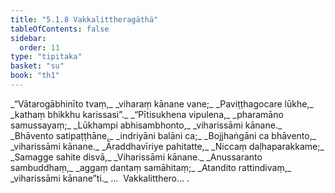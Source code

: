 ```yaml
---
title: "5.1.8 Vakkalittheragāthā"
tableOfContents: false
sidebar:
  order: 11
type: "tipitaka"
basket: "su"
book: "th1"
---
```



<DynamicBreadcrumb />

<Division number="350" book="th1">

<Paragraph number="609" type="verses" book="th1">
_“Vātarogābhinīto tvaṃ,_  
_viharaṃ kānane vane;_  
_Paviṭṭhagocare lūkhe,_  
_kathaṃ bhikkhu karissasi”._  

</Paragraph>

</Division>
<Division number="351" book="th1">

<Paragraph number="610" type="verses" book="th1">
_“Pītisukhena vipulena,_  
_pharamāno samussayaṃ;_  
_Lūkhampi abhisambhonto,_  
_viharissāmi kānane._  

</Paragraph>

</Division>
<Division number="352" book="th1">

<Paragraph number="611" type="verses" book="th1">
_Bhāvento satipaṭṭhāne,_  
_indriyāni balāni ca;_  
_Bojjhaṅgāni ca bhāvento,_  
_viharissāmi kānane._  

</Paragraph>

</Division>
<Division number="353" book="th1">

<Paragraph number="612" type="verses" book="th1">
_Āraddhavīriye pahitatte,_  
_Niccaṃ daḷhaparakkame;_  
_Samagge sahite disvā,_  
_Viharissāmi kānane._  

</Paragraph>

</Division>
<Division number="354" book="th1">

<Paragraph number="613" type="verses" book="th1">
_Anussaranto sambuddhaṃ,_  
_aggaṃ dantaṃ samāhitaṃ;_  
_Atandito rattindivaṃ,_  
_viharissāmi kānane”ti._  


</Paragraph>
</Division>

<Paragraph number="614" type="center" book="th1">
…  Vakkalitthero… .
</Paragraph>